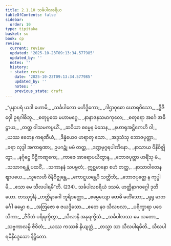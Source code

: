 ```yaml
---
title: 2.1.10 သင်္ခပါလစရိယ
tableOfContents: false
sidebar:
  order: 10
type: tipitaka
basket: su
book: cp
review:
  current: review
  updated: '2025-10-23T09:13:34.577985'
  updated_by: ''
  notes: ''
  history:
  - state: review
    date: '2025-10-23T09:13:34.577985'
    updated_by: ''
    notes: ''
    previous_state: draft
---
```



<ReviewStatus review={frontmatter.review} showDetails={true} />

<HypothesisAnnotation frontmatter={frontmatter} />

<DynamicBreadcrumb />

<Division number="85" book="cp" e="ch" v="21" p="406">

<Paragraph number="255" type="verses" book="cp">
_“ပုနာပရံ ယဒါ ဟောမိ,_  
_သင်္ခပါလော မဟိဒ္ဓိကော;_  
_ဒါဌာဝုဓော ဃောရဝိသော,_  
_ဒွိဇိဝှေါ ဥရဂါဓိဘူ._  

</Paragraph>

</Division>
<Division number="86" book="cp" e="ch" v="21" p="406">

<Paragraph number="256" type="verses" book="cp">
_စတုပ္ပထေ မဟာမဂ္ဂေ,_  
_နာနာဇနသမာကုလေ;_  
_စတုရော အင်္ဂေ အဓိဋ္ဌာယ,_  
_တတ္ထ ဝါသမကပ္ပယိံ._  

</Paragraph>

</Division>
<Division number="87" book="cp" e="ch" v="21" p="406">

<Paragraph number="257" type="verses" book="cp">
_ဆဝိယာ စမ္မေန မံသေန,_  
_နဟာရုအဋ္ဌိကေဟိ ဝါ;_  
_ယဿ ဧတေန ကရဏီယံ,_  
_ဒိန္နံယေဝ ဟရာတု သော._  

</Paragraph>

</Division>
<Division number="88" book="cp" e="ch" v="21" p="407">

<Paragraph number="258" type="verses" book="cp">
_အဒ္ဒသံသု ဘောဇပုတ္တာ,_  
_ခရာ လုဒ္ဒါ အကာရုဏာ;_  
ဥပဂဉ္ဆုံ မမံ တတ္ထ,_  
_ဒဏ္ဍမုဂ္ဂရပါဏိနော._  

</Paragraph>

</Division>
<Division number="89" book="cp" e="ch" v="21" p="407">

<Paragraph number="259" type="verses" book="cp">
_နာသာယ ဝိနိဝိဇ္ဈိတွာ,_  
_နင်္ဂုဋ္ဌေ ပိဋ္ဌိကဏ္ဋကေ;_  
_ကာဇေ အာရောပယိတွာန,_  
_ဘောဇပုတ္တာ ဟရိံသု မံ._  

</Paragraph>

</Division>
<Division number="90" book="cp" e="ch" v="21" p="407">

<Paragraph number="260" type="verses" book="cp">
_သသာဂရန္တံ ပထဝိံ,_  
_သကာနနံ သပဗ္ဗတံ;_  
ဣစ္ဆမာနော စဟံ တတ္ထ,_  
_နာသာဝါတေန ဈာပယေ._  

</Paragraph>

</Division>
<Division number="91" book="cp" e="ch" v="21" p="407">

<Paragraph number="261" type="verses" book="cp">
_သူလေဟိ ဝိနိဝိဇ္ဈန္တေ,_  
_ကောဋ္ဋယန္တေပိ သတ္တိဘိ;_  
_ဘောဇပုတ္တေ န ကုပ္ပါမိ,_  
_ဧသာ မေ သီလပါရမီ”တိ. (234)_  


</Paragraph>
</Division>

<Paragraph number="262" type="center" book="cp">
သင်္ခပါလစရိယံ ဒသမံ.



</Paragraph>

<Paragraph number="263" type="center" book="cp">
ဟတ္ထိနာဂဝဂ္ဂေါ ဒုတိယော.



</Paragraph>

<Paragraph number="264" type="center" book="cp">
တဿုဒ္ဒါနံ


</Paragraph>

<Paragraph number="265" type="verses" book="cp">
_ဟတ္ထိနာဂေါ ဘူရိဒတ္တော,_  
_စမ္ပေယျော ဗောဓိ မဟိံသော;_  
_ရုရု မာတင်္ဂေါ ဓမ္မော စ,_  
_အတြဇော စ ဇယဒ္ဒိသော._  

</Paragraph>

<Paragraph number="266" type="verses" book="cp">
_ဧတေ နဝ သီလဗလာ,_  
_ပရိက္ခာရာ ပဒေသိကာ;_  
_ဇီဝိတံ ပရိရက္ခိတွာ,_  
_သီလာနိ အနုရက္ခိသံ._  

</Paragraph>

<Paragraph number="267" type="verses" book="cp">
_သင်္ခပါလဿ မေ သတော,_  
_သဗ္ဗကာလမ္ပိ ဇီဝိတံ;_  
_ယဿ ကဿစိ နိယျတ္တံ,_  
_တသ္မာ သာ သီလပါရမီတိ._  


</Paragraph>

<Paragraph number="268" type="center" book="cp">
သီလပါရမိနိဒ္ဒေသော နိဋ္ဌိတော.
</Paragraph>